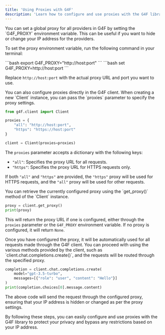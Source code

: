 ```yaml
---
title: 'Using Proxies with G4F'
description: 'Learn how to configure and use proxies with the G4F library'
---
```


<Steps titleSize="h3">
<Step title="Set the Proxy Environment Variable">
 You can set a global proxy for all providers in G4F by setting the `G4F_PROXY` environment variable. This can be useful if you want to hide or change your IP address for the providers.
 
 To set the proxy environment variable, run the following command in your terminal:

<Tabs>
<Tab title="macOS/Linux">
```bash
export G4F_PROXY="http://host:port"
```
</Tab>
<Tab title="Windows">
```bash
set G4F_PROXY=http://host:port
```
</Tab>
</Tabs>

 Replace `http://host:port` with the actual proxy URL and port you want to use.
</Step>

<Step title="Configure Proxies in the Client">
 You can also configure proxies directly in the G4F client. When creating a new `Client` instance, you can pass the `proxies` parameter to specify the proxy settings.

```python
from g4f.client import Client

proxies = {
    "all": "http://host:port",
    "https": "https://host:port"
}

client = Client(proxies=proxies)
```

 The `proxies` parameter accepts a dictionary with the following keys:
 - `"all"`: Specifies the proxy URL for all requests.
 - `"https"`: Specifies the proxy URL for HTTPS requests only.

 If both `"all"` and `"https"` are provided, the `"https"` proxy will be used for HTTPS requests, and the `"all"` proxy will be used for other requests.
</Step>

<Step title="Retrieve the Configured Proxy">
 You can retrieve the currently configured proxy using the `get_proxy()` method of the `Client` instance.

```python
proxy = client.get_proxy()
print(proxy)
```

 This will return the proxy URL if one is configured, either through the `proxies` parameter or the `G4F_PROXY` environment variable. If no proxy is configured, it will return `None`.
</Step>

<Step title="Use the Configured Proxy">
 Once you have configured the proxy, it will be automatically used for all requests made through the G4F client. You can proceed with using the various methods provided by the client, such as `client.chat.completions.create()`, and the requests will be routed through the specified proxy.

```python
completion = client.chat.completions.create(
    model="gpt-3.5-turbo",
    messages=[{"role": "user", "content": "Hello"}]
)
print(completion.choices[0].message.content)
```

 The above code will send the request through the configured proxy, ensuring that your IP address is hidden or changed as per the proxy settings.
</Step>
</Steps>

By following these steps, you can easily configure and use proxies with the G4F library to protect your privacy and bypass any restrictions based on your IP address.